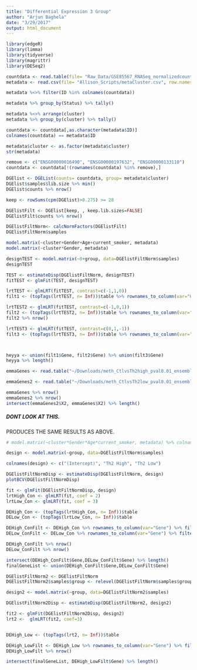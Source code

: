 ```yaml
---
title: "Differential Expression 3 Group"
author: "Arjun Baghela"
date: "3/29/2017"
output: html_document
---
```


```r
library(edgeR)
library(limma)
library(tidyverse)
library(magrittr)
library(DESeq2)
```

```r
countdata <- read.table(file= "Raw_Data/GSE85567_RNASeq_normalizedcounts.txt", check.names = FALSE)
metadata <- read.csv(file= "Allison_Scripts/metaCluster.csv", row.names = 1)

metadata %<>% filter(ID %in% colnames(countdata))

metadata %>% group_by(Status) %>% tally()

metadata %<>% arrange(cluster)
metadata %>% group_by(cluster) %>% tally()

countdata <- countdata[,as.character(metadata$ID)]
colnames(countdata) == metadata$ID

metadata$cluster <- as.factor(metadata$cluster)
str(metadata)

remove <- c("ENSG00000016490", "ENSG00000197632", "ENSG00000133110")
countdata <- countdata[!(rownames(countdata) %in% remove),]
```

```r
DGElist <- DGEList(counts= countdata, group= metadata$cluster)
DGElist$samples$lib.size %>% min()
DGElist$counts %>% nrow()

keep <- rowSums(cpm(DGElist)>0.275) >= 28

DGElistFilt <- DGElist[keep, , keep.lib.sizes=FALSE]
DGElistFilt$counts %>% nrow()

DGElistFiltNorm<- calcNormFactors(DGElistFilt)
DGElistFiltNorm$samples
```


```r
model.matrix(~cluster+Gender+Age+current_smoker, metadata)
model.matrix(~cluster*Gender, metadata)


```









```r
designTEST <- model.matrix(~0+group, data=DGElistFiltNorm$samples)
designTEST

TEST <- estimateDisp(DGElistFiltNorm, designTEST)
fitTEST <- glmFit(TEST, designTEST)

lrtTEST <- glmLRT(fitTEST, contrast=c(-1,1,0))
filt1 <- (topTags(lrtTEST, n= Inf))$table %>% rownames_to_column(var="Gene") %>% filter(FDR <= .01)

lrtTEST2 <- glmLRT(fitTEST, contrast=c(-1,0,1))
filt2 <- (topTags(lrtTEST2, n= Inf))$table %>% rownames_to_column(var="Gene") %>% filter(FDR <= .25)
filt2 %>% nrow()

lrtTEST3 <- glmLRT(fitTEST, contrast=c(0,1,-1))
filt3 <- (topTags(lrtTEST3, n= Inf))$table %>% rownames_to_column(var="Gene") %>% filter(FDR <= .01)



heyya <- union(filt1$Gene, filt2$Gene) %>% union(filt3$Gene)
heyya %>% length()

emmaGenes <- read.table("~/Downloads/meth_CtlvsTh2high_pval0.01_ensemblID.txt", col.names = 2)

emmaGenes2 <- read.table("~/Downloads/meth_CtlvsTh2low_pval0.01_ensemblID.txt", col.names = 2)

emmaGenes %>% nrow()
emmaGenes2 %>% nrow() 
intersect(emmaGenes2$X2, emmaGenes$X2) %>% length()
```









##### DONT LOOK AT THIS. 




PRODUCES THE SAME RESULTS AS ABOVE. 
```r
# model.matrix(~cluster*Gender*Age*current_smoker, metadata) %>% colnames()

design <- model.matrix(~group, data=DGElistFiltNorm$samples)

colnames(design) <- c("(Intercept)", "Th2 High", "Th2 Low")

DGElistFiltNormDisp <- estimateDisp(DGElistFiltNorm, design)
plotBCV(DGElistFiltNormDisp)
```

```r
fit <- glmFit(DGElistFiltNormDisp, design)
lrtHigh_Con <- glmLRT(fit, coef = 2)
lrtLow_Con <- glmLRT(fit, coef = 3)

DEHigh_Con <- (topTags(lrtHigh_Con, n= Inf))$table
DELow_Con <- (topTags(lrtLow_Con, n= Inf))$table

DEHigh_ConFilt <- DEHigh_Con %>% rownames_to_column(var="Gene") %>% filter(FDR <= .25)
DELow_ConFilt <- DELow_Con %>% rownames_to_column(var="Gene") %>% filter(FDR <= .25)

DEHigh_ConFilt %>% nrow()
DELow_ConFilt %>% nrow()

intersect(DEHigh_ConFilt$Gene,DELow_ConFilt$Gene) %>% length()
finalGeneList <- union(DEHigh_ConFilt$Gene,DELow_ConFilt$Gene)
```

```r
DGElistFiltNorm2 <- DGElistFiltNorm
DGElistFiltNorm2$samples$group <- relevel(DGElistFiltNorm$samples$group, ref="2")

design2 <- model.matrix(~group, data=DGElistFiltNorm2$samples)

DGElistFiltNorm2Disp <- estimateDisp(DGElistFiltNorm2, design2)

fit2 <- glmFit(DGElistFiltNorm2Disp, design2)
lrt2 <-  glmLRT(fit2, coef=3)


DEHigh_Low <- (topTags(lrt2, n= Inf))$table

DEHigh_LowFilt <- DEHigh_Low %>% rownames_to_column(var="Gene") %>% filter(FDR <= .25)
DEHigh_LowFilt %>% nrow()

intersect(finalGeneList, DEHigh_LowFilt$Gene) %>% length()
```





